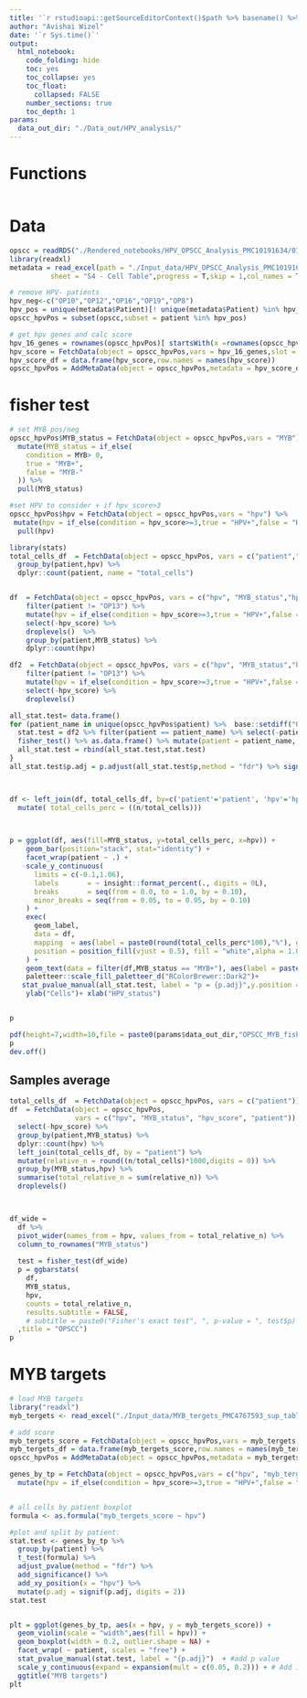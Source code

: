 ```yaml
---
title: '`r rstudioapi::getSourceEditorContext()$path %>% basename() %>% gsub(pattern = "\\.Rmd",replacement = "")`' 
author: "Avishai Wizel"
date: '`r Sys.time()`'
output: 
  html_notebook: 
    code_folding: hide
    toc: yes
    toc_collapse: yes
    toc_float: 
      collapsed: FALSE
    number_sections: true
    toc_depth: 1
params: 
  data_out_dir: "./Data_out/HPV_analysis/" 
---
```




# Functions

```r
```

# Data

```r
opscc = readRDS("./Rendered_notebooks/HPV_OPSCC_Analysis_PMC10191634/01_preprocess/opscc_suerat.RDS")
library(readxl)
metadata = read_excel(path = "./Input_data/HPV_OPSCC_Analysis_PMC10191634/NIHMS1892753-supplement-Supp_Tables.xlsx",
          sheet = "S4 - Cell Table",progress = T,skip = 1,col_names = T)

# remove HPV- patients
hpv_neg<-c("OP10","OP12","OP16","OP19","OP8")
hpv_pos = unique(metadata$Patient)[! unique(metadata$Patient) %in% hpv_neg]
opscc_hpvPos = subset(opscc,subset = patient %in% hpv_pos)
```

```r
# get hpv genes and calc score
hpv_16_genes = rownames(opscc_hpvPos)[ startsWith(x =rownames(opscc_hpvPos),prefix =  "HPV16")]
hpv_score = FetchData(object = opscc_hpvPos,vars = hpv_16_genes,slot = "counts") %>% rowSums()
hpv_score_df = data.frame(hpv_score,row.names = names(hpv_score))
opscc_hpvPos = AddMetaData(object = opscc_hpvPos,metadata = hpv_score_df)
```

# fisher test
```r
# set MYB pos/neg
opscc_hpvPos$MYB_status = FetchData(object = opscc_hpvPos,vars = "MYB") %>%
  mutate(MYB_status = if_else(
    condition = MYB> 0,
    true = "MYB+",
    false = "MYB-"
  )) %>% 
  pull(MYB_status)

#set HPV to consider + if hpv_score>3
opscc_hpvPos$hpv = FetchData(object = opscc_hpvPos,vars = "hpv") %>%
 mutate(hpv = if_else(condition = hpv_score>=3,true = "HPV+",false = "HPV-")) %>% 
  pull(hpv)

```

```r
library(stats)
total_cells_df  = FetchData(object = opscc_hpvPos, vars = c("patient","hpv")) %>%
  group_by(patient,hpv) %>%
  dplyr::count(patient, name = "total_cells")


df  = FetchData(object = opscc_hpvPos, vars = c("hpv", "MYB_status","hpv_score","patient"))  %>%
    filter(patient != "OP13") %>% 
    mutate(hpv = if_else(condition = hpv_score>=3,true = "HPV+",false = "HPV-")) %>% 
    select(-hpv_score) %>% 
    droplevels()  %>% 
    group_by(patient,MYB_status) %>%
    dplyr::count(hpv) 

df2  = FetchData(object = opscc_hpvPos, vars = c("hpv", "MYB_status","hpv_score","patient"))  %>%
    filter(patient != "OP13") %>% 
    mutate(hpv = if_else(condition = hpv_score>=3,true = "HPV+",false = "HPV-")) %>% 
    select(-hpv_score) %>% 
    droplevels()   

all_stat.test= data.frame()
for (patient_name in unique(opscc_hpvPos$patient) %>%  base::setdiff("OP13")) { #OP13 has no MYB+ cells
  stat.test = df2 %>% filter(patient == patient_name) %>% select(-patient) %>% table() %>%
  fisher_test() %>% as.data.frame() %>% mutate(patient = patient_name, group1 = "HPV+", group2 = "HPV+")
  all_stat.test = rbind(all_stat.test,stat.test)
}
all_stat.test$p.adj = p.adjust(all_stat.test$p,method = "fdr") %>% signif(digits = 3)



df <- left_join(df, total_cells_df, by=c('patient'='patient', 'hpv'='hpv')) %>% 
  mutate( total_cells_perc = ((n/total_cells)))


  
p = ggplot(df, aes(fill=MYB_status, y=total_cells_perc, x=hpv)) + 
    geom_bar(position="stack", stat="identity") +
    facet_wrap(patient ~ .) +
    scale_y_continuous(
      limits = c(-0.1,1.06),
      labels       = ~ insight::format_percent(., digits = 0L),
      breaks       = seq(from = 0.0, to = 1.0, by = 0.10),
      minor_breaks = seq(from = 0.05, to = 0.95, by = 0.10)
    ) +
    exec(
      geom_label,
      data = df,
      mapping  = aes(label = paste0(round(total_cells_perc*100),"%"), group = MYB_status),
      position = position_fill(vjust = 0.5), fill = "white",alpha = 1.0,size = 3.5
    ) +
    geom_text(data = filter(df,MYB_status == "MYB+"), aes(label = paste("n=",total_cells),y =-0.1),size = 3.5)+
    paletteer::scale_fill_paletteer_d("RColorBrewer::Dark2")+
   stat_pvalue_manual(all_stat.test, label = "p = {p.adj}",y.position = 1, inherit.aes = FALSE,position = position_nudge(x = -0.5, y = 0))+
    ylab("Cells")+ xlab("HPV_status")


p
```


```r
pdf(height=7,width=10,file = paste0(params$data_out_dir,"OPSCC_MYB_fisher_per_patient.pdf"))
p
dev.off()
```

 
## Samples average

```r
total_cells_df  = FetchData(object = opscc_hpvPos, vars = c("patient")) %>% dplyr::count(patient, name = "total_cells")
df  = FetchData(object = opscc_hpvPos,
                vars = c("hpv", "MYB_status", "hpv_score", "patient")) %>%
  select(-hpv_score) %>%
  group_by(patient,MYB_status) %>%
  dplyr::count(hpv) %>%
  left_join(total_cells_df, by = "patient") %>% 
  mutate(relative_n = round((n/total_cells)*1000,digits = 0)) %>% 
  group_by(MYB_status,hpv) %>% 
  summarise(total_relative_n = sum(relative_n)) %>% 
  droplevels()



df_wide = 
  df %>%
  pivot_wider(names_from = hpv, values_from = total_relative_n) %>%
  column_to_rownames("MYB_status") 
    
  test = fisher_test(df_wide)
  p = ggbarstats(
    df,
    MYB_status,
    hpv,
    counts = total_relative_n,
    results.subtitle = FALSE,
    # subtitle = paste0("Fisher's exact test", ", p-value = ", test$p) # depends in the normalized amount of cells
  ,title = "OPSCC")
p

```

# MYB targets

```r
# load MYB targets
library("readxl")
myb_tergets <- read_excel("./Input_data/MYB_tergets_PMC4767593_sup_table_4.xlsx",col_names = T) %>% pull(Gene)
```

```r
# add score
myb_tergets_score = FetchData(object = opscc_hpvPos,vars = myb_tergets,slot = "data") %>% rowMeans()
myb_tergets_df = data.frame(myb_tergets_score,row.names = names(myb_tergets_score))
opscc_hpvPos = AddMetaData(object = opscc_hpvPos,metadata = myb_tergets_df)
```


```r
genes_by_tp = FetchData(object = opscc_hpvPos,vars = c("hpv", "myb_tergets_score","hpv_score","patient"),slot = "data")  %>% 
  mutate(hpv = if_else(condition = hpv_score>=3,true = "HPV+",false = "HPV-")) 


# all cells by patient boxplot
formula <- as.formula("myb_tergets_score ~ hpv")

#plot and split by patient:
stat.test <- genes_by_tp %>%
  group_by(patient) %>%
  t_test(formula) %>%
  adjust_pvalue(method = "fdr") %>%
  add_significance() %>%
  add_xy_position(x = "hpv") %>%
  mutate(p.adj = signif(p.adj, digits = 2))
stat.test


plt = ggplot(genes_by_tp, aes(x = hpv, y = myb_tergets_score)) +
  geom_violin(scale = "width",aes(fill = hpv)) +
  geom_boxplot(width = 0.2, outlier.shape = NA) +
  facet_wrap( ~ patient, scales = "free") +
  stat_pvalue_manual(stat.test, label = "{p.adj}")  + #add p value
  scale_y_continuous(expand = expansion(mult = c(0.05, 0.2))) + # Add 10% spaces between the p-value labels and the plot border
  ggtitle("MYB targets")
plt
```